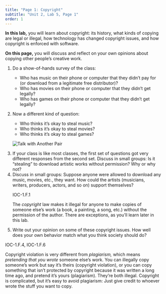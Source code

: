 ```yaml
---
title: "Page 1: Copyright"
subtitle: "Unit 2, Lab 5, Page 1"
order: 1
---
```


::: learn
<p><strong>In this lab,</strong> you will learn about copyright: its
history, what kinds of copying are legal or illegal, how technology has
changed copyright issues, and how copyright is enforced with
software.</p>

<p><strong>On this page,</strong> you will discuss and reflect on your
own opinions about copying other people's creative work.</p>
:::

::: {#first .forYouToDo}
<ol>

<li>

Do a show-of-hands survey of the class:

<ul>

<li>Who has music on their phone or computer that they didn't pay for
(or download from a legitimate free distributor)?</li>

<li>Who has movies on their phone or computer that they didn't get
legally?</li>

<li>Who has games on their phone or computer that they didn't get
legally?</li>

</ul>

</li>

<li>

Now a different kind of question:

<ul>

<li>Who thinks it's okay to steal music?</li>

<li>Who thinks it's okay to steal movies?</li>

<li>Who thinks it's okay to steal games?</li>

</ul>

</li>

<img src="/img/icons/talk-with-another-pair.png" title="Talk with Another Pair" alt="Talk with Another Pair" class="imageRight"/>

<li>If your class is like most classes, the first set of questions got
very different responses from the second set. Discuss in small groups:
Is it "stealing" to download artistic works without permission? Why or
why not?</li>

<li>Discuss in small groups: Suppose anyone were allowed to download any
music, movies, etc., they want. How could the artists (musicians,
writers, producers, actors, and so on) support themselves?</li>

::: takeNote
::: ap-standard
IOC-1.F.1
:::

The <em>copyright</em> law makes it illegal for anyone to make copies of
someone else's work (a book, a painting, a song, etc.) without the
permission of the author. There are exceptions, as you'll learn later in
this lab.
:::

<li>Write out your opinion on some of these copyright issues. How well
does your own behavior match what you think society should do?</li>

</ol>
:::

::: ap-standard
IOC-1.F.4, IOC-1.F.6
:::

<p>Copyright violation is very different from <em>plagiarism,</em> which
means <em>pretending that you wrote</em> someone else's work. You can
illegally copy someone's work but say it's theirs (copyright violation),
or you can copy something that isn't protected by copyright because it
was written a long time ago, and pretend it's yours (plagiarism).
They're both illegal. Copyright is complicated, but it's easy to avoid
plagiarism: Just give credit to whoever wrote the stuff you want to
copy.</p>
